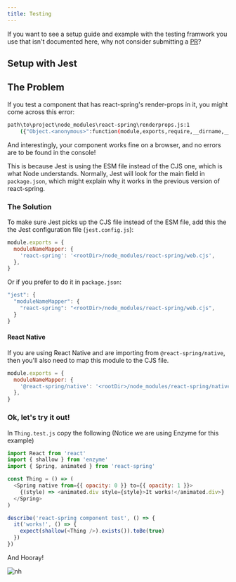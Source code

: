 ```yaml
---
title: Testing
---
```


If you want to see a setup guide and example with the testing framwork you use that isn't documented here, why not consider submitting a [PR](https://www.github.com/react-spring.io)?

## Setup with Jest

## The Problem

If you test a component that has react-spring's render-props in it, you might come across this error:

```bash
path\to\project\node_modules\react-spring\renderprops.js:1
    ({"Object.<anonymous>":function(module,exports,require,__dirname,__filename,global,jest){import _objectWithoutPropertiesLoose from '@babel/runtime/helpers/esm/objectWithoutPropertiesLoose';
```

And interestingly, your component works fine on a browser, and no errors are to be found in the console!

This is because Jest is using the ESM file instead of the CJS one, which is what Node understands. Normally, Jest will look for the main field in `package.json`, which might explain why it works in the previous version of react-spring.

### The Solution

To make sure Jest picks up the CJS file instead of the ESM file, add this the the Jest configuration file (`jest.config.js`):

```js
module.exports = {
  moduleNameMapper: {
    'react-spring': '<rootDir>/node_modules/react-spring/web.cjs',
  },
}
```

Or if you prefer to do it in `package.json`:

```js
"jest": {
  "moduleNameMapper": {
    "react-spring": "<rootDir>/node_modules/react-spring/web.cjs",
  }
}
```

#### React Native

If you are using React Native and are importing from `@react-spring/native`, then you'll also need to map this module to the CJS file.

```js
module.exports = {
  moduleNameMapper: {
    '@react-spring/native': '<rootDir>/node_modules/react-spring/native.cjs',
  },
}
```

### Ok, let's try it out!

In `Thing.test.js` copy the following (Notice we are using Enzyme for this example)

```js
import React from 'react'
import { shallow } from 'enzyme'
import { Spring, animated } from 'react-spring'

const Thing = () => (
  <Spring native from={{ opacity: 0 }} to={{ opacity: 1 }}>
    {(style) => <animated.div style={style}>It works!</animated.div>}
  </Spring>
)

describe('react-spring component test', () => {
  it('works!', () => {
    expect(shallow(<Thing />).exists()).toBe(true)
  })
})
```

And Hooray!

![nh](https://user-images.githubusercontent.com/43169879/53028522-f005e880-345e-11e9-9b91-c9d6610c146e.png)
